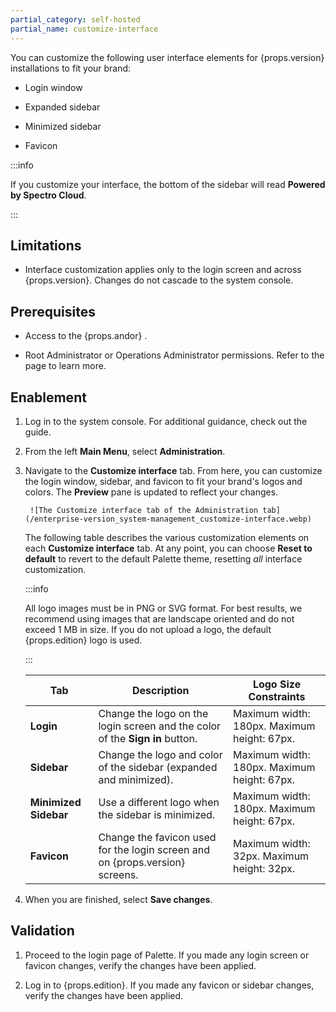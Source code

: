 ```yaml
---
partial_category: self-hosted
partial_name: customize-interface
---
```


You can customize the following user interface elements for {props.version} installations to fit your brand:

- Login window

- Expanded sidebar

- Minimized sidebar

- Favicon

:::info

If you customize your interface, the bottom of the sidebar will read **Powered by Spectro Cloud**.

:::

## Limitations

- Interface customization applies only to the login screen and across {props.version}. Changes do not cascade to the system console.

## Prerequisites

- Access to the {props.andor} 
    <PaletteVertexUrlMapper
        edition={props.edition}
        text="system console"
        url="/system-management/#access-the-system-console"
      /> .
<!-- prettier-ignore-start -->
- Root Administrator or Operations Administrator permissions. Refer to the 
  <PaletteVertexUrlMapper
     edition={props.edition}
     text="System Administrators"
     url="/system-management/account-management"
   /> page to learn more.
<!-- prettier-ignore-end -->

## Enablement

1. Log in to the system console. For additional guidance, check out the
    <PaletteVertexUrlMapper
        edition={props.edition}
        text="Access to the System Console"
        url="/system-management/#access-the-system-console"
    /> guide.

2. From the left **Main Menu**, select **Administration**. 

3. Navigate to the **Customize interface** tab. From here, you can customize the login window, sidebar, and favicon to fit your brand's logos and colors. The **Preview** pane is updated to reflect your changes.

        ![The Customize interface tab of the Administration tab](/enterprise-version_system-management_customize-interface.webp)

    The following table describes the various customization elements on each **Customize interface** tab. At any point, you can choose **Reset to default** to revert to the default Palette theme, resetting _all_ interface customization.

    :::info

    All logo images must be in PNG or SVG format. For best results, we recommend using images that are landscape oriented and do not exceed 1 MB in size. If you do not upload a logo, the default {props.edition} logo is used.

    :::


    | Tab                   | Description                                                                      | Logo Size Constraints                       |
    | --------------------- | -------------------------------------------------------------------------------- | ------------------------------------------- |
    | **Login**             | Change the logo on the login screen and the color of the **Sign in** button.     | Maximum width: 180px. Maximum height: 67px. |
    | **Sidebar**           | Change the logo and color of the sidebar (expanded and minimized).               | Maximum width: 180px. Maximum height: 67px. |
    | **Minimized Sidebar** | Use a different logo when the sidebar is minimized.                              | Maximum width: 180px. Maximum height: 67px. |
    | **Favicon**           | Change the favicon used for the login screen and on {props.version} screens.     | Maximum width: 32px. Maximum height: 32px.  |

4. When you are finished, select **Save changes**. 

## Validation

1. Proceed to the login page of Palette. If you made any login screen or favicon changes, verify the changes have been applied.

2. Log in to {props.edition}. If you made any favicon or sidebar changes, verify the changes have been applied.

